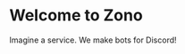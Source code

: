 
# Welcome to Zono
Imagine a service. We make bots for Discord!
 

<Cards>
  <Card
    title="See Our Bots"
    href="/swift"
  ></Card>